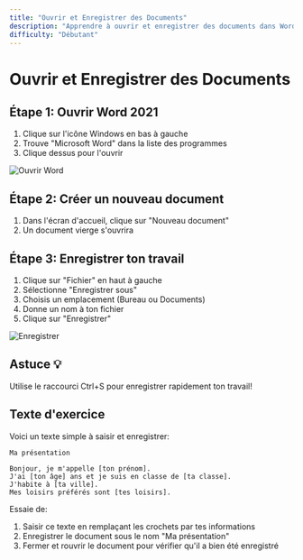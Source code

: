 ```yaml
---
title: "Ouvrir et Enregistrer des Documents"
description: "Apprendre à ouvrir et enregistrer des documents dans Word 2021"
difficulty: "Débutant"
---
```


# Ouvrir et Enregistrer des Documents

## Étape 1: Ouvrir Word 2021
1. Clique sur l'icône Windows en bas à gauche
2. Trouve "Microsoft Word" dans la liste des programmes
3. Clique dessus pour l'ouvrir

![Ouvrir Word](/images/ouvrir-word.svg)

## Étape 2: Créer un nouveau document
1. Dans l'écran d'accueil, clique sur "Nouveau document"
2. Un document vierge s'ouvrira

## Étape 3: Enregistrer ton travail
1. Clique sur "Fichier" en haut à gauche
2. Sélectionne "Enregistrer sous"
3. Choisis un emplacement (Bureau ou Documents)
4. Donne un nom à ton fichier
5. Clique sur "Enregistrer"

![Enregistrer](/images/enregistrer.svg)

## Astuce 💡
Utilise le raccourci Ctrl+S pour enregistrer rapidement ton travail!

## Texte d'exercice
Voici un texte simple à saisir et enregistrer:

```
Ma présentation

Bonjour, je m'appelle [ton prénom].
J'ai [ton âge] ans et je suis en classe de [ta classe].
J'habite à [ta ville].
Mes loisirs préférés sont [tes loisirs].
```

Essaie de:
1. Saisir ce texte en remplaçant les crochets par tes informations
2. Enregistrer le document sous le nom "Ma présentation"
3. Fermer et rouvrir le document pour vérifier qu'il a bien été enregistré